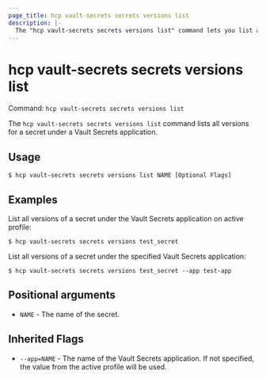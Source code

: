 ```yaml
---
page_title: hcp vault-secrets secrets versions list
description: |-
  The "hcp vault-secrets secrets versions list" command lets you list a secret's versions.
---
```


# hcp vault-secrets secrets versions list

Command: `hcp vault-secrets secrets versions list` 

The `hcp vault-secrets secrets versions list` command lists all versions for a
secret under a Vault Secrets application.

## Usage

```shell-session
$ hcp vault-secrets secrets versions list NAME [Optional Flags]
```

## Examples

List all versions of a secret under the Vault Secrets application on active profile:

```shell-session
$ hcp vault-secrets secrets versions test_secret
```

List all versions of a secret under the specified Vault Secrets application:

```shell-session
$ hcp vault-secrets secrets versions test_secret --app test-app
```

## Positional arguments

- `NAME` - The name of the secret.

## Inherited Flags

- `--app=NAME` - The name of the Vault Secrets application. If not specified, the value from the active profile will be used.

